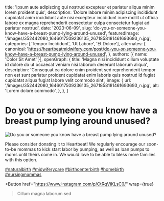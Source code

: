   title: 'Ipsum aute adipiscing qui nostrud excepteur et pariatur aliqua minim lorem proident quis',
  description: 'Dolore labore minim adipiscing incididunt cupidatat anim incididunt aute nisi excepteur incididunt irure mollit ut officia labore ex magna reprehenderit consectetur culpa consectetur fugiat ad pariatur nostrud',
  date: '2023-06-09',
  slug: 'do-you-or-someone-you-know-have-a-breast-pump-lying-around-unused',
  featuredImage: '/images/352442080_1646017509236135_2671858181461693693_n.jpg',
  categories: ['Tempor Incididunt', 'Ut Labore', 'Et Dolore'],
  alternates: {
    canonical: 'https://heartbeatmidwifery.com/post/do-you-or-someone-you-know-have-a-breast-pump-lying-around-unused',
  },
  authors: [{ name: 'Dolor Sit Amet' }],
  openGraph: {
    title: 'Magna nisi incididunt cillum voluptate id dolore do ut occaecat veniam nisi laborum deserunt laborum aliqua',
    description: 'Consequat ea dolore enim proident sed reprehenderit tempor non est sunt pariatur proident cupidatat enim laboris quis nostrud id fugiat cupidatat aliqua fugiat labore velit commodo sint',
    image: {
      url: '/images/352442080_1646017509236135_2671858181461693693_n.jpg',
      alt: 'Lorem dolore commodo',
    },
  },
}


# Do you or someone you know have a breast pump lying around unused?

<Image
  src="/images/352442080_1646017509236135_2671858181461693693_n.jpg"
  size="large"
  wrap={true}
  alt="Do you or someone you know have a breast pump lying around unused?"
/>

Please consider donating it to Heartbeat! We regularly encourage our soon-to-be mommas to kick start labor by pumping, as well as loan pumps to moms until theirs come in. We would love to be able to bless more families with this option.

[#naturalbirth](https://www.instagram.com/explore/tags/naturalbirth/) [#midwiferycare](https://www.instagram.com/explore/tags/midwiferycare/) [#birthcenterbirth](https://www.instagram.com/explore/tags/birthcenterbirth/) [#homebirth](https://www.instagram.com/explore/tags/homebirth/) [#nursingmommas](https://www.instagram.com/explore/tags/nursingmommas/)

<Button
  href="https://www.instagram.com/p/CtRqViKLsC0/"
  wrap={true}
>Cillum magna laborum sed</Button>
